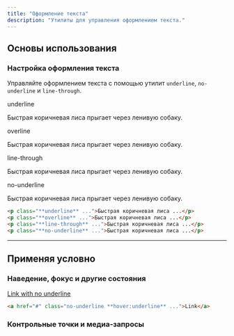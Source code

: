 ```yaml
---
title: "Оформление текста"
description: "Утилиты для управления оформлением текста."
---
```




## Основы использования

### Настройка оформления текста

Управляйте оформлением текста с помощью утилит `underline`, `no-underline` и `line-through`.

<Example>
  <div class="flex flex-col gap-8">
    <div>
      <span class="font-medium text-sm text-slate-500 font-mono mb-3 dark:text-slate-400">underline</span>
      <p class="underline text-lg font-medium text-slate-900 dark:text-slate-200">
        Быстрая коричневая лиса прыгает через ленивую собаку.
      </p>
    </div>
    <div>
      <span class="font-medium text-sm text-slate-500 font-mono mb-3 dark:text-slate-400">overline</span>
      <p class="overline text-lg font-medium text-slate-900 dark:text-slate-200">
        Быстрая коричневая лиса прыгает через ленивую собаку.
      </p>
    </div>
    <div>
      <span class="font-medium text-sm text-slate-500 font-mono mb-3 dark:text-slate-400">line-through</span>
      <p class="line-through text-lg font-medium text-slate-900 dark:text-slate-200">
        Быстрая коричневая лиса прыгает через ленивую собаку.
      </p>
    </div>
    <div>
      <span class="font-medium text-sm text-slate-500 font-mono mb-3 dark:text-slate-400">no-underline</span>
      <p class="text-lg font-medium text-slate-900 dark:text-slate-200">
        Быстрая коричневая лиса прыгает через ленивую собаку.
      </p>
    </div>
  </div>
</Example>

```html
<p class="**underline** ...">Быстрая коричневая лиса ...</p>
<p class="**overline** ...">Быстрая коричневая лиса ...</p>
<p class="**line-through** ...">Быстрая коричневая лиса ...</p>
<p class="**no-underline** ...">Быстрая коричневая лиса ...</p>
```

---

## <Heading ignore>Применяя условно</Heading>

### <Heading ignore>Наведение, фокус и другие состояния</Heading>

<HoverFocusAndOtherStates featuredClass="text-center">

<Example hint="Try hovering over the text to see the expected behaviour">
  <div class="text-xl text-center font-medium leading-6 space-y-4">
    <a href="#" class="no-underline hover:underline text-cyan-600 dark:text-cyan-400">Link with no underline</a>
  </div>
</Example>

```html
<a href="#" class="no-underline **hover:underline** ...">Link</a>
```

</HoverFocusAndOtherStates>

### <Heading ignore>Контрольные точки и медиа-запросы</Heading>

<BreakpointsAndMediaQueries defaultClass="no-underline" featuredClass="underline" element="p" />
